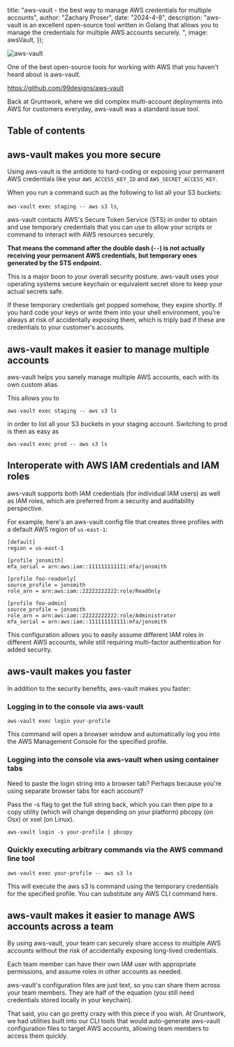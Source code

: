 



 title: "aws-vault - the best way to manage AWS credentials for multiple accounts",
 author: "Zachary Proser",
 date: "2024-4-8",
 description: "aws-vault is an excellent open-source tool written in Golang that allows you to manage the credentials for multiple AWS accounts securely. ",
 image: awsVault,
});

<Image src={awsVault} alt="aws-vault" />

One of the best open-source tools for working with AWS that you haven't heard about is aws-vault.

https://github.com/99designs/aws-vault

Back at Gruntwork, where we did complex multi-account deployments into AWS for customers everyday, aws-vault was a standard issue tool.
## Table of contents

## aws-vault makes you more secure

Using aws-vault is the antidote to hard-coding or exposing your permanent AWS credentials like your `AWS_ACCESS_KEY_ID` and `AWS_SECRET_ACCESS_KEY`.

When you run a command such as the following to list all your S3 buckets: 

`aws-vault exec staging -- aws s3 ls`,

aws-vault contacts AWS's Secure Token Service (STS) in order to obtain and use temporary credentials that you can use to allow your scripts or command to interact with AWS resources securely.

**That means the command after the double dash (`--`) is not actually receiving your permanent AWS credentials, but temporary ones generated by the STS endpoint.**

This is a major boon to your overall security posture. aws-vault uses your operating systems secure keychain or equivalent secret store to keep your actual secrets safe.

If these temporary credentials get popped somehow, they expire shortly. If you hard code your keys or write them into your shell environment, you're always at risk of accidentally exposing them, which is triply bad if these are credentials to your customer's accounts.

## aws-vault makes it easier to manage multiple accounts

aws-vault helps you sanely manage multiple AWS accounts, each with its own custom alias. 

This allows you to 

`aws-vault exec staging -- aws s3 ls` 

in order to list all your S3 buckets in your staging account. Switching to prod is then as easy as 

`aws-vault exec prod -- aws s3 ls`

## Interoperate with AWS IAM credentials and IAM roles

aws-vault supports both IAM credentials (for individual IAM users) as well as IAM roles, which are preferred from a security and auditability perspective. 

For example, here's an aws-vault config file that creates three profiles with a default AWS region of `us-east-1`: 

```
[default]
region = us-east-1

[profile jonsmith]  
mfa_serial = arn:aws:iam::111111111111:mfa/jonsmith

[profile foo-readonly]
source_profile = jonsmith
role_arn = arn:aws:iam::22222222222:role/ReadOnly

[profile foo-admin]
source_profile = jonsmith 
role_arn = arn:aws:iam::22222222222:role/Administrator
mfa_serial = arn:aws:iam::111111111111:mfa/jonsmith
```

This configuration allows you to easily assume different IAM roles in different AWS accounts, while still requiring multi-factor authentication for added security.

## aws-vault makes you faster

In addition to the security benefits, aws-vault makes you faster:

### Logging in to the console via aws-vault

`aws-vault exec login your-profile`

This command will open a browser window and automatically log you into the AWS Management Console for the specified profile. 

### Logging into the console via aws-vault when using container tabs

Need to paste the login string into a browser tab? Perhaps because you're using separate browser tabs for each account?

Pass the -s flag to get the full string back, which you can then pipe to a copy utility (which will change depending on your platform) pbcopy (on Osx) or xsel (on Linux).

`aws-vault login -s your-profile | pbcopy`

### Quickly executing arbitrary commands via the AWS command line tool

`aws-vault exec your-profile -- aws s3 ls`

This will execute the aws s3 ls command using the temporary credentials for the specified profile. You can substitute any AWS CLI command here.

## aws-vault makes it easier to manage AWS accounts across a team

By using aws-vault, your team can securely share access to multiple AWS accounts without the risk of accidentally exposing long-lived credentials. 

Each team member can have their own IAM user with appropriate permissions, and assume roles in other accounts as needed.

aws-vault's configuration files are just text, so you can share them across your team members. They are half of the equation (you still need credentials stored locally in your keychain).

That said, you can go pretty crazy with this piece if you wish. At Gruntwork, we had utilities built into our CLI tools that would auto-generate aws-vault configuration files to target AWS accounts, allowing team members to access them quickly. 
